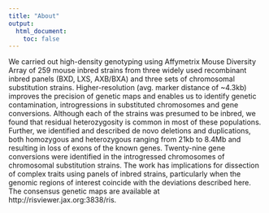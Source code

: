 ```yaml
---
title: "About"
output:
  html_document:
    toc: false
---
```


We carried out high-density genotyping using Affymetrix Mouse Diversity Array of 259 mouse inbred strains from three widely used recombinant inbred panels (BXD, LXS, AXB/BXA) and three sets of chromosomal substitution strains. Higher-resolution (avg. marker distance of ~4.3kb) improves the precision of genetic maps and enables us to identify genetic contamination, introgressions in substituted chromosomes and gene conversions. Although each of the strains was presumed to be inbred, we found that residual heterozygosity is common in most of these populations. Further, we identified and described de novo deletions and duplications, both homozygous and heterozygous ranging from 21kb to 8.4Mb and resulting in loss of exons of the known genes. Twenty-nine gene conversions were identified in the introgressed chromosomes of chromosomal substitution strains. The work has implications for dissection of complex traits using panels of inbred strains, particularly when the genomic regions of interest coincide with the deviations described here. The consensus genetic maps are available at http://risviewer.jax.org:3838/ris.

